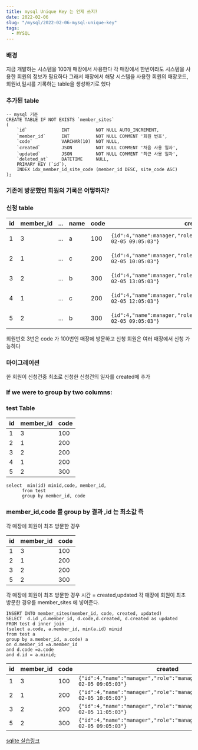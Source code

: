 ```yaml
---
title: mysql Unique Key 는 언제 쓰지?
date: 2022-02-06
slug: "/mysql/2022-02-06-mysql-unique-key"
tags:
  - MYSQL
---
```


### 배경
지금 개발하는 시스템을 100개 매장에서 사용한다
각 매장에서 한번이라도 시스템을 사용한 회원의 정보가 필요하다
그래서
매장에서 해당 시스템을 사용한 회원의
매장코드,회원id,일시를 기록하는 table을 생성하기로 했다

### 추가된 table


```
-- mysql 기준
CREATE TABLE IF NOT EXISTS `member_sites`
(
    `id`             INT          NOT NULL AUTO_INCREMENT,
    `member_id`      INT          NOT NULL COMMENT '회원 번호',
    `code`           VARCHAR(10)  NOT NULL,
    `created`        JSON         NOT NULL COMMENT '처음 사용 일자',
    `updated`        JSON         NOT NULL COMMENT '최근 사용 일자',
    `deleted_at`     DATETIME     NULL,
    PRIMARY KEY (`id`),
    INDEX idx_member_id_site_code (member_id DESC, site_code ASC)
);
```

### 기존에 방문했던 회원의 기록은 어떻하지?

### 신청 table

|id	|member_id	|...|	name	|code	|created	|updated
|---|---|---|---|---|---|---|
|1	|3|	...|	a	|100|`{id":4,"name":manager,"role":"manager","datetime":"2022-02-05 09:05:03"}`	|`{id": 4 ,"name":manager,"role":"manager","datetime":"2022-02-06 09:05:03"}`|
|2	|1|	...|	c	|200|`{id":4,"name":manager,"role":"manager","datetime":"2022-02-05 10:05:03"}`	|`{id": 4 ,"name":manager,"role":"manager","datetime":"2022-02-05 10:05:03"}`|
|3	|2|	...|	b	|300|`{id":4,"name":manager,"role":"manager","datetime":"2022-02-05 13:05:03"}`	|`{id": 4 ,"name":manager,"role":"manager","datetime":"2022-02-06 09:05:03"}`|
|4	|1|	...|	c	|200|`{id":4,"name":manager,"role":"manager","datetime":"2022-02-05 12:05:03"}`	|`{id": 4 ,"name":manager,"role":"manager","datetime":"2022-02-05 12:05:03"}`|
|5	|2|	...|	b	|300|`{id":4,"name":manager,"role":"manager","datetime":"2022-02-05 09:05:03"}`	|`{id": 4 ,"name":manager,"role":"manager","datetime":"2022-02-06 09:05:03"}`|

회원번호 3번은 code 가 100번인 매장에 방문하고 신청
회원은 여러 매장에서 신청 가능하다

### 마이그레이션
 
한 회원이 신청건중 최초로 신청한 신청건의 일자를 created에 추가

### If we were to group by two columns:
### test Table

| id | member_id | code |
|---|---|---|
| 1  |        3 |   100 |
| 2  |        1 |   200 |
| 3  |        2 |   200 |
| 4  |        1 |   200 |
| 5  |        2 |   300 |


```
select  min(id) minid,code, member_id,
      from test 
      group by member_id, code
```

### member_id,code 를 group by 결과 ,id 는 최소값 즉 
각 매장에 회원이 최초 방문한 경우

| id | member_id | code |
|---|---|---|
| 1  |        3 |   100 |
| 2  |        1 |   200 |
| 3  |        2 |   200 |
| 5  |        2 |   300 |

각 매장에 회원이 최초 방문한 경우 시간 = created,updated
각 매장에 회원이 최초 방문한 경우를 member_sites 에 넣어준다.
```
INSERT INTO member_sites(member_id, code, created, updated)
SELECT  d.id ,d.member_id, d.code,d.created, d.created as updated
FROM test d inner join
(select a.code, a.member_id, min(a.id) minid
from test a
group by a.member_id, a.code) a
on d.member_id =a.member_id
and d.code =a.code
and d.id = a.minid;

```

|id	|member_id	|code	|created	|updated|
|---|---|---|---|---|
1|3|100	|`{"id":4,"name":"manager","role":"manager","datetime":"2022-02-05 09:05:03"}`	|`{"id":4,"name":"manager","role":"manager","datetime":"2022-02-05 09:05:03"}`|
2|1|200	|`{"id":4,"name":"manager","role":"manager","datetime":"2022-02-05 10:05:03"}`	|`{"id":4,"name":"manager","role":"manager","datetime":"2022-02-05 10:05:03"}`|
3|2|200	|`{"id":4,"name":"manager","role":"manager","datetime":"2022-02-05 11:05:03"}`	|`{"id":4,"name":"manager","role":"manager","datetime":"2022-02-05 11:05:03"}`|
5|2|300	|`{"id":4,"name":"manager","role":"manager","datetime":"2022-02-05 09:05:03"}`	|`{"id":4,"name":"manager","role":"manager","datetime":"2022-02-05 09:05:03"}`|
 
[sqlite  실습링크](https://replit.com/@gwiyeomgo/migration20220206)




